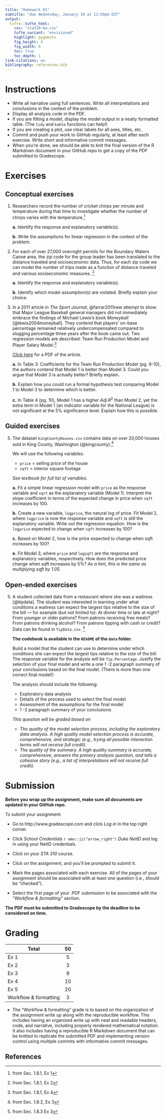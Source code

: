 ```yaml
---
title: "Homework 01"
subtitle: "due Wednesday, January 19 at 11:59pm EST"
output: 
  tufte::tufte_html:
    css: "sta310-hw.css"
    tufte_variant: "envisioned"
    highlight: pygments
    fig_height: 4
    fig_width: 6
    toc: true
    toc_depth: 1
link-citations: no
bibliography: references.bib
---
```


# Instructions 

  - Write all narrative using full sentences. Write all interpretations and conclusions in the context of the problem.
  - Display all analysis code in the PDF. 
  - If you are fitting a model, display the model output in a neatly formatted table. (The `tidy` and `kable` functions can help!) 
  - If you are creating a plot, use clear labels for all axes, titles, etc. 
  - Commit and push your work to GitHub regularly, at least after each exercise. Write short and informative commit messages.
  - When you're done, we should be able to knit the final version of the R Markdown document in your GitHub repo to get a copy of the PDF submitted to Gradescope. 

<!--
# Learning goals 

This assignment is a review of multiple linear regression. The goal is that by the end of the assignment, you are able to 

- produce and interpret plots and summary statistics.
- fit and interpret the coefficients of a linear model.
- use statistical inference to draw conclusions about predictor variables.
- understand assumptions for linear regression and identify potential violations.
- use statistical measures to select model of best fit. 
- complete assignment using a reproducible workflow that includes writing results in R Markdown and using GitHub for version control.
-->


# Exercises 

## Conceptual exercises 

1. Researchers record the number of cricket chirps per minute and temperature during that time to investigate whether the number of chirps varies with the temperature.^[from Sec. 1.8.1, Ex 1]
  
    **a.** Identify the response and explanatory variable(s).
    
    **b.** Write the assumptions for linear regression in the context of the problem. 

2. For each of over 27,000 overnight permits for the Boundary Waters Canoe area, the zip code for the group leader has been translated to the distance traveled and socioeconomic data. Thus, for each zip code we can model the number of trips made as a function of distance traveled and various socioeconomic measures. ^[from Sec. 1.8.1, Ex 2]

    **a.** Identify the response and explanatory variable(s). 
    
    **b.** Identify which model assumption(s) are violated. Briefly explain your choice.

3. In a 2011 article in *The Sport Journal*, @farrar2011new attempt to show that Major League Baseball general managers did not immediately embrace the findings of Michael Lewis’s book *Moneyball* [@lewis2004moneyball]. They contend that players’ on-base percentage remained relatively undercompensated compared to slugging percentage three years after the book came out. Two regression models are described: Team Run Production Model and Player Salary Model.^[from Sec. 1.8.1, Ex 4]

    [Click here](articles/thesportjournal.org-A New Test of the Moneyball Hypothesis.pdf) for a PDF of the article.
    
    **a.** In Table 3: Coefficients for the Team Run Production Model (pg. 9-10), the authors contend that Model 1 is better than Model 3.
    Could you argue that Model 3 is actually better? Briefly explain.
    
    **b.** Explain how you could run a formal hypothesis test comparing Model 1 to Model 3 to determine which is better.
    
    **c.** In Table 4 (pg. 10), Model 1 has a higher $Adj. R^2$ than Model 2, yet the extra term in Model 1 (an indicator variable for the National League) is not significant at the 5% significance level. Explain how this is possible.

## Guided exercises

5. The dataset `kingCountyHouses.csv` contains data on over 20,000 houses sold in King County, Washington (@kingcounty).^[from Sec. 1.8.2, Ex 3]

    We will use the following variables:
    
    - `price` = selling price of the house
    - `sqft` = interior square footage

    *See textbook for full list of variables.*
    
    **a.** Fit a simple linear regression model with `price` as the response variable and `sqrt` as the explanatory variable (Model 1). Interpret the slope coefficient in terms of the expected change in price when `sqft` increases by 100.
    
    **b.** Create a new variable, `logprice`, the natural log of price. Fit Model 2, where `logprice` is now the response variable and `sqft` is still the explanatory variable. Write out the regression equation. How is the `logprice` expected to change when `sqft` increases by 100? 
    
    **c.** Based on Model 2, how is the price expected to change when sqft increases by 100?
    
    **e.** Fit Model 3, where `price` and `logsqft` are the response and explanatory variables, respectively. How does the predicted price change when sqft increases by 5%? *As a hint, this is the same as multiplying sqft by 1.05.*

## Open-ended exercises 

5. A student collected data from a restaurant where she was a waitress [@tipdata]. The student was interested in learning under what conditions a waitress can expect the largest tips relative to the size of the bill — for example (but not limited to): At dinner time or late at night? From younger or older patrons? From patrons receiving free meals? From patrons drinking alcohol? From patrons tipping with cash or credit? Data can be found in `TipData.csv`. ^[from Sec. 1.8.3 Ex 3]

    **The codebook is available in the `README` of the `data` folder.**

    Build a model that the student can use to determine under which conditions she can expect the largest tips relative to the size of the bill. The response variable for the analysis will be `Tip.Percentage`. Justify the selection of your final model and write a one 1 -2 paragraph summary of your conclusions based on the final model. (There is more than one correct final model!)
    
    The analysis should include the following:
  
    - Exploratory data analysis
    - Details of the process used to select the final model 
    - Assessment of the assumptions for the final model
    - 1 -2  paragraph summary of your conclusions 
    
  
  
    *This question will be graded based on*
      - *The quality of the model selection process, including the exploratory data analysis. A high quality model selection process is accurate, comprehensive, and strategic (e.g., trying all possible interaction terms will not receive full credit).*
      - *The quality of the summary. A high quality summary is accurate, comprehensive, answers the primary analysis question, and tells a cohesive story (e.g., a list of interpretations will not receive full credit).*

      
# Submission

**Before you wrap up the assignment, make sure all documents are updated in your GitHub repo.**

To submit your assignment: 

- Go to http://www.gradescope.com and click *Log in* in the top right corner. 

- Click *School Credentials* `r emo::ji("arrow_right")` *Duke NetID* and log in using your NetID credentials.

- Click on your *STA 310* course. 

- Click on the assignment, and you'll be prompted to submit it.

- Mark the pages associated with each exercise. All of the pages of your assignment should be associated with at least one question (i.e., should be "checked"). 

- Select the first page of your .PDF submission to be associated with the *"Workflow & formatting"* section.

**The PDF must be submitted to Gradescope by the deadline to be considered on time.**


# Grading

| **Total** | **50** |
|-------------------------------------------------------------|:--:|
| Ex 1 | 5 |
| Ex 2 | 3 |
| Ex 3 | 9|
| Ex 4 | 10 | 
| Ex 5 | 20 |
| Workflow & formatting | 3|

-  The "Workflow & formatting" grade is to based on the organization of the assignment write up along with the reproducible workflow. This includes having an organized write up with neat and readable headers, code, and narrative, including properly rendered mathematical notation. It also includes having a reproducible R Markdown document that can be knitted to replicate the submitted PDF and implementing version control using multiple commits with informative commit messages.

## References
